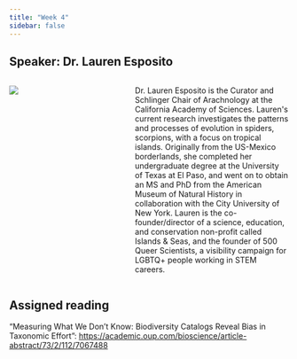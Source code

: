 ```yaml
---
title: "Week 4"
sidebar: false
---
```


## Speaker: Dr. Lauren Esposito

::: columns
::: {.column width="35%"}
![](/img/LaurenEsposito.jpeg)
:::

::: {.column width="5%"}
:::

::: {.column width="60%"}
Dr. Lauren Esposito is the Curator and Schlinger Chair of Arachnology at the California Academy of Sciences. Lauren\'s current research investigates the patterns and processes of evolution in spiders, scorpions, with a focus on tropical islands. Originally from the US-Mexico borderlands, she completed her undergraduate degree at the University of Texas at El Paso, and went on to obtain an MS and PhD from the American Museum of Natural History in collaboration with the City University of New York. Lauren is the co-founder/director of a science, education, and conservation non-profit called Islands & Seas, and the founder of 500 Queer Scientists, a visibility campaign for LGBTQ+ people working in STEM careers.
:::
:::

## Assigned reading

"Measuring What We Don't Know: Biodiversity Catalogs Reveal Bias in Taxonomic Effort": <https://academic.oup.com/bioscience/article-abstract/73/2/112/7067488>
